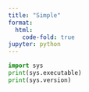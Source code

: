 ```yaml
---
title: "Simple"
format:
  html:
    code-fold: true
jupyter: python
---
```


```python
import sys
print(sys.executable)
print(sys.version)
```

